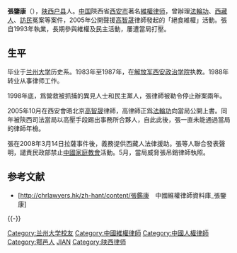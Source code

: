{{Infobox_Person
| name           = 張鑒康
|image= 
|box_width= 
| caption        = 
|occupation= 律師
| job2           = 
| period         = 
|birth_name= 
| other_names    = 
| foreign_names  = 
| english_names  = 
| Sex            = 男
|birth_date= {{birth date and age|1961|2|8}}
|birth_place={{PRC}}[[陕西省|陕西省]][[户县|户县]]
|death_date= 
|death_place= 
| nationality    = {{PRC}}
| 籍貫 = [[陝西|陝西]][[戶縣|戶縣]]
| residence      = 
|language= 中文
| height         = 
| weight         = 
| party          = 
| religion       = 
| spouse         = 
| parents        = 
| relatives      = 
|education= 
|past =中国人民解放军西安政治学院，教师<br>陝西帝意律師事務所，高級合夥人
| work           = 

|awards= 
}}

'''張鑒康'''（{{bd|1961年|2月8日|||}}），[[陕西|陕西]][[户县|户县]]人。[[中华人民共和国|中国]]陝西省[[西安市|西安市]]著名[[維權律师|維權律师]]，曾辦理[[法輪功|法輪功]]、[[西藏人|西藏人]]、[[訪民|訪民]]冤案等案件，2005年公開聲援[[高智晟|高智晟]]律師發起的「絕食維權」活動。張自1993年執業，長期參與維權及民主活動，屢遭當局打壓。

==生平==
毕业于[[兰州大学|兰州大学]]历史系。1983年至1987年，在[[中国人民解放军西安政治学院|解放军西安政治学院]]执教。1988年转业从事律师工作。

1998年底，爲營救被抓捕的異見人士和民主黨人，張律師被勒令停止辦案兩年。

2005年10月在西安會晤北京[[高智晟|高智晟]]律師，高律師正爲[[法輪功|法輪功]]向當局公開上書。同年被陝西司法當局以高壓手段踢出事務所合夥人，自此此後，張一直未能通過當局的律師年檢。

張在2008年3月14日拉薩事件後，義務提供西藏人法律援助。張等人聯合發表聲明，譴責民政部禁止[[中國家庭教會|中國家庭教會]]活動。5月，當局威脅張吊銷律師執照。

==参考文献==
*[http://chrlawyers.hk/zh-hant/content/張鑑康　中國維權律師資料庫_張鑒康] {{Wayback|url=http://chrlawyers.hk/zh-hant/content/%E5%BC%B5%E9%91%91%E5%BA%B7 |date=20200806073843 }}

{{reflist}}

{{-}}
{{中國維權律師}}

{{DEFAULTSORT:L}}
[[Category:兰州大学校友|Category:兰州大学校友]]
[[Category:中國維權律師|Category:中國維權律師]]
[[Category:中國人權律師|Category:中國人權律師]]
[[Category:鄠邑人|Category:鄠邑人]]
[[Category:张姓|JIAN]]
[[Category:陕西律师|Category:陕西律师]]